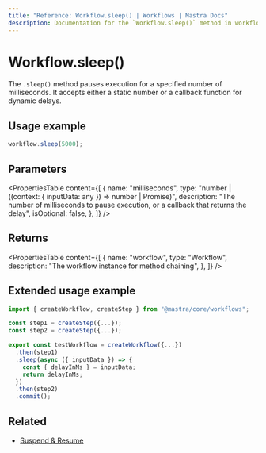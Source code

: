 ```yaml
---
title: "Reference: Workflow.sleep() | Workflows | Mastra Docs"
description: Documentation for the `Workflow.sleep()` method in workflows, which pauses execution for a specified number of milliseconds.
---
```


# Workflow.sleep()

The `.sleep()` method pauses execution for a specified number of milliseconds. It accepts either a static number or a callback function for dynamic delays.

## Usage example

```typescript copy
workflow.sleep(5000);
```

## Parameters

<PropertiesTable
  content={[
    {
      name: "milliseconds",
      type: "number | ((context: { inputData: any }) => number | Promise<number>)",
      description: "The number of milliseconds to pause execution, or a callback that returns the delay",
      isOptional: false,
    },
  ]}
/>

## Returns

<PropertiesTable
  content={[
    {
      name: "workflow",
      type: "Workflow",
      description: "The workflow instance for method chaining",
    },
  ]}
/>

## Extended usage example

```typescript showLineNumbers copy
import { createWorkflow, createStep } from "@mastra/core/workflows";

const step1 = createStep({...});
const step2 = createStep({...});

export const testWorkflow = createWorkflow({...})
  .then(step1)
  .sleep(async ({ inputData }) => {
    const { delayInMs } = inputData;
    return delayInMs;
  })
  .then(step2)
  .commit();
```

## Related

- [Suspend & Resume](/docs/workflows/suspend-and-resume#sleep--events)
